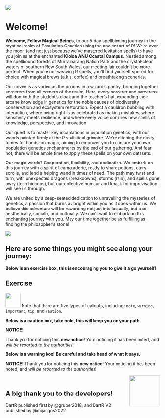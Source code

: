 ![](images/funders_stakeholders.png)

# Welcome! {.unnumbered}

**Welcome, Fellow Magical Beings**, to our 5-day spellbinding journey in the mystical realm of Population Genetics using the ancient art of R! We’re over the moon (and not just because we've mastered levitation spells) to have you join us at the enchanted **Kioloa ANU Coastal Campus**. Nestled among the spellbound forests of Murramarang Nation Park and the crystal-clear waters of southern New South Wales, our meeting lair couldn't be more perfect. When you're not weaving R spells, you'll find yourself spoiled for choice with magical brews (a.k.a. coffee) and breathtaking sceneries.

Our coven is as varied as the potions in a wizard’s pantry, bringing together sorcerers from all corners of the realm. Here, every sorcerer and sorceress will don both the student’s cloak and the teacher’s hat, expanding their arcane knowledge in genetics for the noble causes of biodiversity conservation and ecosystem restoration. Expect a cauldron bubbling with interaction, where being right is as celebrated as making mistakes, where sensitivity meets resilience, and where every voice conjures new spells of knowledge, perspective, and innovation.

Our quest is to master key incantations in population genetics, with our wands pointed firmly at the R statistical grimoire. We’re ditching the dusty tomes for hands-on magic, aiming to empower you to conjure your own population genetics enchantments by the end of our gathering. And fear not, there will be ample time to apply these spells on your own datasets.

Our magic words? Cooperation, flexibility, and dedication. We embark on this journey with a spirit of camaraderie, ready to share potions, carry scrolls, and lend a helping wand in times of need. The path may twist and turn, with unexpected dragons (breakdowns), storms (rain), and spells gone awry (tech hiccups), but our collective humour and knack for improvisation will see us through.

We are united by a deep-seated dedication to unravelling the mysteries of genetics, a passion that burns as bright within you as it does within us. We believe this adventure will be rewarding not just intellectually, but also aesthetically, socially, and culturally. We can’t wait to embark on this enchanting journey with you. May our time together be as fulfilling as finding the philosopher’s stone!

![](images/Workshop_logo2.png)

## Here are some things you might see along your journey:

**Below is an exercise box, this is encouraging you to give it a go yourself!**

::: callout-note
## Exercise

![](images/task.png){#id .class width="48" height="48"} Note that there are five types of callouts, including: `note`, `warning`, `important`, `tip`, and `caution`.
:::

**Below is a caution box, take note, this will keep you on your path.**

::: callout-caution
**NOTICE!**

Thank you for noticing this **new notice**! Your noticing it has been noted, and *will be reported to the authorities*!
:::

**Below is a warning box! Be careful and take head of what it says.**

::: callout-warning
**NOTICE!** Thank you for noticing this **new notice**! Your noticing it has been noted, and *will be reported to the authorities*!

<img src="images/pirat.png" align="right" width="100" height="100"/>
:::

<br>

## A big thank you to the developers!

DartR published first by @gruber2018, and DartR V2 published by @mijangos2022
